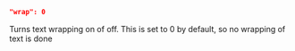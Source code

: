 ```json
"wrap": 0
```
Turns text wrapping on of off. This is set to 0 by default, so no wrapping of text is done
